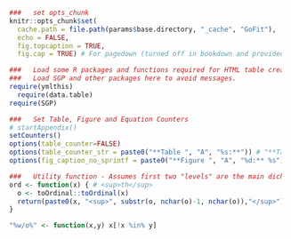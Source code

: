 
```r
  ###   set opts_chunk
  knitr::opts_chunk$set(
    cache.path = file.path(params$base.directory, "_cache", "GoFit"),
    echo = FALSE,
    fig.topcaption = TRUE,
    fig.cap = TRUE) # For pagedown (turned off in bookdown and provided manually)

  ###   Load some R packages and functions required for HTML table creation silently.
  ###   Load SGP and other packages here to avoid messages.
  require(ymlthis)
	require(data.table)
  require(SGP)

  ###   Set Table, Figure and Equation Counters
  # startAppendix()
  setCounters()
  options(table_counter=FALSE)
  options(table_counter_str = paste0("**Table ", "A", "%s:**")) # "**Table A%s:**" LETTERS[appendix.number]
  options(fig_caption_no_sprintf = paste0("**Figure ", "A", "%d:** %s")) # "**Figure A%d:** %s"

  ###   Utility function - Assumes first two "levels" are the main dichotomy
  ord <- function(x) { # <sup>th</sup>
    o <- toOrdinal::toOrdinal(x)
    return(paste0(x, "<sup>", substr(o, nchar(o)-1, nchar(o)),"</sup>"))
  }

  "%w/o%" <- function(x,y) x[!x %in% y]
```
